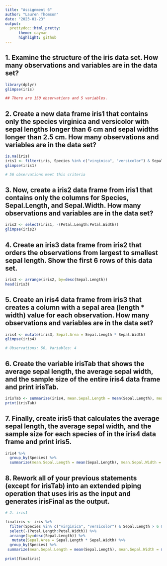 ```yaml
---
title: "Assignment 6"
author: "Lauren Thomson"
date: "2023-01-23"
output: 
  prettydoc::html_pretty:
      theme: cayman
      highlight: github
---
```


## 1. Examine the structure of the iris data set. How many observations and variables are in the data set?

```r
library(dplyr)
glimpse(iris)

## There are 150 observations and 5 variables. 
```
## 2. Create a new data frame iris1 that contains only the species virginica and versicolor with sepal lengths longer than 6 cm and sepal widths longer than 2.5 cm. How many observations and variables are in the data set?

```r
is.na(iris)
iris1 <- filter(iris, Species %in% c("virginica", "versicolor") & Sepal.Length > 6 & Sepal.Width > 2.5)
glimpse(iris1)

# 56 observations meet this criteria 
```
## 3. Now, create a iris2 data frame from iris1 that contains only the columns for Species, Sepal.Length, and Sepal.Width. How many observations and variables are in the data set?

```r
iris2 <- select(iris1, -(Petal.Length:Petal.Width))
glimpse(iris2)
```
## 4. Create an iris3 data frame from iris2 that orders the observations from largest to smallest sepal length. Show the first 6 rows of this data set.

```r
iris3 <- arrange(iris2, by=desc(Sepal.Length))
head(iris3)
```
## 5. Create an iris4 data frame from iris3 that creates a column with a sepal area (length * width) value for each observation. How many observations and variables are in the data set?

```r
iris4 <- mutate(iris3, Sepal.Area = Sepal.Length * Sepal.Width)
glimpse(iris4)

# Observations: 56, Variables: 4  
```
## 6. Create the variable irisTab that shows the average sepal length, the average sepal width, and the sample size of the entire iris4 data frame and print irisTab.

```r

irisTab <- summarize(iris4, mean.Sepal.Length = mean(Sepal.Length), mean.Sepal.Width = mean(Sepal.Width), TotalNumbers = n())
print(irisTab)

```
## 7. Finally, create iris5 that calculates the average sepal length, the average sepal width, and the sample size for each species of in the iris4 data frame and print iris5.

```r
iris4 %>% 
  group_by(Species) %>%
  summarize(mean.Sepal.Length = mean(Sepal.Length), mean.Sepal.Width = mean(Sepal.Width), TotalNumbers = n())
```

## 8. Rework all of your previous statements (except for irisTab) into an extended piping operation that uses iris as the input and generates irisFinal as the output.

```r
# 2. iris1

finaliris <- iris %>%
  filter(Species %in% c("virginica", "versicolor") & Sepal.Length > 6 & Sepal.Width > 2.5) %>%
  select(-(Petal.Length:Petal.Width)) %>%
  arrange(by=desc(Sepal.Length)) %>%
   mutate(Sepal.Area = Sepal.Length * Sepal.Width) %>%
  group_by(Species) %>%
 summarize(mean.Sepal.Length = mean(Sepal.Length), mean.Sepal.Width = mean(Sepal.Width), mean.Sepal.Area = mean(Sepal.Area), TotalNumbers = n())
  
print(finaliris)





```



